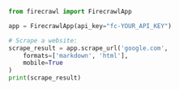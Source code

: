 ```python Python
from firecrawl import FirecrawlApp

app = FirecrawlApp(api_key="fc-YOUR_API_KEY")

# Scrape a website:
scrape_result = app.scrape_url('google.com',
    formats=['markdown', 'html'],
    mobile=True
)
print(scrape_result)
```
